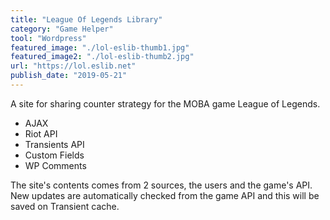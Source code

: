 ```yaml
---
title: "League Of Legends Library"
category: "Game Helper"
tool: "Wordpress"
featured_image: "./lol-eslib-thumb1.jpg"
featured_image2: "./lol-eslib-thumb2.jpg"
url: "https://lol.eslib.net"
publish_date: "2019-05-21"
---
```


A site for sharing counter strategy for the MOBA game League of Legends.

* AJAX
* Riot API
* Transients API
* Custom Fields
* WP Comments

The site's contents comes from 2 sources, the users and the game's API. 
New updates are automatically checked from the game API and this will be saved on Transient cache. 

